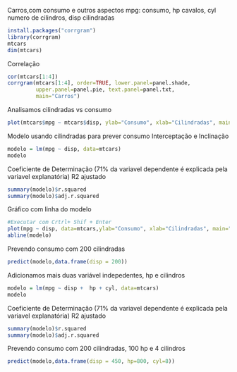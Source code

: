
Carros,com consumo e outros aspectos
mpg: consumo, hp cavalos, cyl numero de cilindros, disp cilindradas
```r
install.packages("corrgram")
library(corrgram)
mtcars
dim(mtcars)

```
Correlação
```r
cor(mtcars[1:4])
corrgram(mtcars[1:4], order=TRUE, lower.panel=panel.shade,
         upper.panel=panel.pie, text.panel=panel.txt,
         main="Carros")
```
Analisamos cilindradas vs consumo
```r
plot(mtcars$mpg ~ mtcars$disp, ylab="Consumo", xlab="Cilindradas", main="Carros")
```
Modelo usando cilindradas para prever consumo
Interceptação e Inclinação
```r
modelo = lm(mpg ~ disp, data=mtcars)
modelo
```
Coeficiente de Determinação (71% da variavel dependente é explicada pela variavel explanatória)
R2 ajustado
```r
summary(modelo)$r.squared 
summary(modelo)$adj.r.squared
```
Gráfico com linha do modelo
```r
#Executar com Crtrl+ Shif + Enter
plot(mpg ~ disp, data=mtcars,ylab="Consumo", xlab="Cilindradas", main="Carros")
abline(modelo)
```
Prevendo consumo com 200 cilindradas
```r
predict(modelo,data.frame(disp = 200))
```
Adicionamos mais duas variável indepedentes, hp e cilindros
```r
modelo = lm(mpg ~ disp +  hp + cyl, data=mtcars)
modelo
```
Coeficiente de Determinação (71% da variavel dependente é explicada pela variavel explanatória)
R2 ajustado
```r
summary(modelo)$r.squared 
summary(modelo)$adj.r.squared
```
Prevendo consumo com 200 cilindradas, 100 hp e 4 cilindros
```r
predict(modelo,data.frame(disp = 450, hp=800, cyl=8))
```